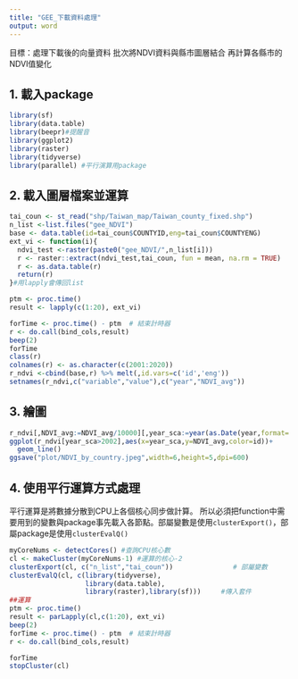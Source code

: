 ```yaml
---
title: "GEE_下載資料處理"
output: word
---
```

目標：處理下載後的向量資料
批次將NDVI資料與縣市圖層結合
再計算各縣市的NDVI值變化

## 1. 載入package
```r
library(sf)
library(data.table)
library(beepr)#提醒音
library(ggplot2)
library(raster)
library(tidyverse)
library(parallel) #平行演算用package
```
## 2. 載入圖層檔案並運算

```r
tai_coun <- st_read("shp/Taiwan_map/Taiwan_county_fixed.shp")
n_list <-list.files("gee_NDVI")
base <- data.table(id=tai_coun$COUNTYID,eng=tai_coun$COUNTYENG)
ext_vi <- function(i){
  ndvi_test <-raster(paste0("gee_NDVI/",n_list[i])) 
  r <- raster::extract(ndvi_test,tai_coun, fun = mean, na.rm = TRUE)
  r <- as.data.table(r)
  return(r)
}#用lapply會傳回list

ptm <- proc.time()
result <- lapply(c(1:20), ext_vi)

forTime <- proc.time() - ptm  # 結束計時器
r <- do.call(bind_cols,result)
beep(2)
forTime
class(r)
colnames(r) <- as.character(c(2001:2020))
r_ndvi <-cbind(base,r) %>% melt(,id.vars=c('id','eng')) 
setnames(r_ndvi,c("variable","value"),c("year","NDVI_avg"))
```
## 3. 繪圖
```r
r_ndvi[,NDVI_avg:=NDVI_avg/10000][,year_sca:=year(as.Date(year,format='%Y'))]
ggplot(r_ndvi[year_sca>2002],aes(x=year_sca,y=NDVI_avg,color=id))+
  geom_line()
ggsave("plot/NDVI_by_country.jpeg",width=6,height=5,dpi=600)
```

## 4. 使用平行運算方式處理
平行運算是將數據分散到CPU上各個核心同步做計算。
所以必須把function中需要用到的變數與package事先載入各節點。部屬變數是使用`clusterExport()`，部屬package是使用`clusterEvalQ()`
```r

myCoreNums <- detectCores() #查詢CPU核心數
cl <- makeCluster(myCoreNums-1) #運算的核心-2
clusterExport(cl, c("n_list","tai_coun"))               # 部屬變數
clusterEvalQ(cl, c(library(tidyverse),
                   library(data.table),
                   library(raster),library(sf)))     #傳入套件
##運算
ptm <- proc.time()
result <- parLapply(cl,c(1:20), ext_vi)
beep(2)
forTime <- proc.time() - ptm  # 結束計時器
r <- do.call(bind_cols,result)

forTime
stopCluster(cl)
```

